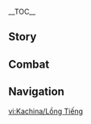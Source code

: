 {{CharacterTabs}}
{{LanguageTabs}}
{{Stub|1={{Meta/VO|rm=1}}}}
__TOC__
==Story==
{{VO/Story
|character           = Kachina
|language            = zh
|language_s          = zh
|language_t          = zh-tw
|name_s              = 卡齐娜
|name_t              = 卡齊娜

<!-- Hello -->
|vo_01_01_title_s    = 初次见面…
|vo_01_01_title_t    = 初次見面…
|vo_01_01_subtitle   = Hello
|vo_01_01_file       = VO_{language}{character} Hello.ogg
|vo_01_01_tx_s       = 你好呀，我是「回声之子」的卡齐娜。喜欢吃颗粒果，想要变强，不擅长打架。啊…不是说这些的时候？那、那…请问你接下来想去哪里走走？我挺熟悉这一带的，就让我来带路吧。
|vo_01_01_tx_t       = {{MC|m=你|f=妳}}好啊，我是「回聲之子」的卡齊娜。喜歡吃顆粒果，想要變強，不擅長打架。啊…不是說這些的時候？那、那…請問{{MC|m=你|f=妳}}接下來想去哪裡走走？我滿熟悉這一帶的，就讓我來帶路吧。
|vo_01_01_rm_s       = Nǐ hǎo ya, wǒ shì "Huíshēngzhīzǐ" de Kǎqínà. Xǐhuan chī Kēlì-guǒ, xiǎngyào biàn qiáng, bù shàncháng dǎjià. Ā... bùshì shuō zhèxiē de shíhou? Nà, nà... qǐngwèn nǐ jiē xiàlái xiǎng qù nǎlǐ zǒuzǒu? Wǒ tǐng shóuxī zhè yīdài de, jiù ràng wǒ lái dàilù ba.
|vo_01_01_rm_t       = Nǐ hǎo a, wǒ shì "Huíshēngzhīzǐ" de Kǎqínà. Xǐhuan chī Kēlì-guǒ, xiǎngyào biàn qiáng, bù shàncháng dǎjià. Ā... bùshì shuō zhèxiē de shíhou? Nà, nà... qǐngwèn nǐ jiē xiàlái xiǎng qù nǎlǐ zǒuzǒu? Wǒ mǎn shóuxī zhè yīdài de, jiù ràng wǒ lái dàilù ba.

<!-- Chats -->
|vo_02_01_title_s    = 闲聊·整理癖
|vo_02_01_title_t    = 閒聊·整理癖
|vo_02_01_subtitle   = Chat: Staying Organized
|vo_02_01_file       = VO_{language}{character} Chat - Staying Organized.ogg
|vo_02_01_tx_s       = 啊…我刚刚发现有块砖没有堆整齐。怎么办？现在感觉心里有只小龙在不停地挠啊挠。
|vo_02_01_tx_t       = 啊…我剛剛發現有塊磚塊沒有堆整齊，怎麼辦？現在感覺心裡有隻小龍在不停地抓啊抓。
|vo_02_01_rm         = 

|vo_02_02_title_s    = 闲聊·行不行
|vo_02_02_title_t    = 閒聊·行不行
|vo_02_02_subtitle   = Chat: Can I Do It
|vo_02_02_file       = VO_{language}{character} Chat - Can I Do It.ogg
|vo_02_02_tx_s       = 我可以、我不行、我可以、我…唔唔，没事的，我可以的，一定没问题的…对吧？
|vo_02_02_tx_t       = 我可以、我不行、我可以、我…唔唔，沒事的，我可以的，一定沒問題的…對吧？
|vo_02_02_rm         = 

|vo_02_03_title_s    = 闲聊·收藏品
|vo_02_03_title_t    = 閒聊·收藏品
|vo_02_03_subtitle   = Chat: Collectibles
|vo_02_03_file       = VO_{language}{character} Chat - Collectibles.ogg
|vo_02_03_tx_s       = 无聊的话，要不要一起来看看我包里的收藏？看上什么拿走也没关系哦。
|vo_02_03_tx_t       = 無聊的話，要不要一起來看看我包包裡的收藏？看上什麼拿走也沒關係哦。
|vo_02_03_rm         = 

<!-- Weather -->
|vo_03_01_title_s    = 下雨的时候…
|vo_03_01_title_t    = 下雨的時候…
|vo_03_01_subtitle   = When It Rains
|vo_03_01_file       = VO_{language}{character} When It Rains.ogg
|vo_03_01_tx_s       = 雨水会让泥土变得松软，所以雨天挖矿一定要比平时更加更加小心哦。
|vo_03_01_tx_t       = 雨水會讓泥土變得鬆軟，所以雨天挖礦一定要比平時更加更加小心哦。
|vo_03_01_rm         = 

|vo_03_02_title_s    = 打雷的时候…
|vo_03_02_title_t    = 打雷的時候…
|vo_03_02_subtitle   = When Thunder Strikes
|vo_03_02_file       = VO_{language}{character} When Thunder Strikes.ogg
|vo_03_02_tx_s       = 呀&mdash;&mdash;啊…我、我不是害怕，只是被吓了一跳而已。
|vo_03_02_tx_t       = 呀&mdash;&mdash;啊…我、我不是害怕，只是被嚇了一跳而已。
|vo_03_02_rm         = 

|vo_03_03_title_s    = 下雪的时候…
|vo_03_03_title_t    = 下雪的時候…
|vo_03_03_subtitle   = When It Snows
|vo_03_03_file       = VO_{language}{character} When It Snows.ogg
|vo_03_03_tx_s       = 我们一起去雪地上打滚吧，嘿嘿。你放心，我不会像阿尤一样，钻到雪里又突然冒出来吓你的。
|vo_03_03_tx_t       = 我們一起去雪地上打滾吧，嘿嘿。{{MC|m=你|f=妳}}放心，我不會像阿尤一樣，鑽到雪裡又突然冒出來嚇{{MC|m=你|f=妳}}的。
|vo_03_03_rm         = 

|vo_03_04_title_s    = 阳光很好…
|vo_03_04_title_t    = 陽光很好…
|vo_03_04_subtitle   = When the Sun Is Out
|vo_03_04_file       = VO_{language}{character} When the Sun Is Out.ogg
|vo_03_04_tx_s       = 快看这块宝石！在太阳的照射下，它里面好像藏着彩虹。
|vo_03_04_tx_t       = 快看這塊寶石！在太陽的照射下，裡面好像藏著彩虹。
|vo_03_04_rm         = 

|vo_03_05_title_s    = 在沙漠的时候…
|vo_03_05_title_t    = 在沙漠的時候…
|vo_03_05_subtitle   = In the Desert
|vo_03_05_file       = VO_{language}{character} In the Desert.ogg
|vo_03_05_tx_s       = 这下面会不会藏着金闪闪的矿石？要不要挖挖看？
|vo_03_05_tx_t       = 這下面會不會藏著金光閃閃的礦石？要不要挖挖看？
|vo_03_05_rm         = 

<!-- Greetings -->
|vo_04_01_title_s    = 早上好…
|vo_04_01_title_t    = 早安…
|vo_04_01_subtitle   = Good Morning
|vo_04_01_file       = VO_{language}{character} Good Morning.ogg
|vo_04_01_tx_s       = 早呀，我已经整理好背包啦，我们随时可以出发。
|vo_04_01_tx_t       = 早啊，我已經整理好背包了，我們隨時可以出發。
|vo_04_01_rm         = 

|vo_04_02_title_s    = 中午好…
|vo_04_02_title_t    = 午安…
|vo_04_02_subtitle   = Good Afternoon
|vo_04_02_file       = VO_{language}{character} Good Afternoon.ogg
|vo_04_02_tx_s       = 我不困，但如果你想午睡一会儿的话，我可以帮你望风。虽然我有许多不擅长的事情，但…我的耳朵还算灵敏。远处的风吹草动，我都能感觉到。
|vo_04_02_tx_t       = 我不睏，但如果{{MC|m=你|f=妳}}想午睡一下的話，我可以幫{{MC|m=你|f=妳}}把風。雖然我有許多不擅長的事情，但…我的耳朵還算靈敏，遠處的風吹草動我都能夠感覺到。
|vo_04_02_rm         = 

|vo_04_03_title_s    = 晚上好…
|vo_04_03_title_t    = 晚上好…
|vo_04_03_subtitle   = Good Evening
|vo_04_03_file       = VO_{language}{character} Good Evening.ogg
|vo_04_03_tx_s       = 玛拉妮邀请我晚上去山洞试胆，我我我，好紧张，怎么办？我不想拒绝朋友，就…就闭上眼睛答应了…不、不管发生什么事情，我都应该和她一起面对。欸？你也一起来吗？太、太好了！呜…
|vo_04_03_tx_t       = 瑪拉妮邀請我晚上去山洞試膽，我我我…好緊張，怎麼辦？我不想拒絕朋友，就…就閉上眼睛答應了…不、不管發生什麼事情，我都應該和她一起面對。欸？{{MC|m=你|f=妳}}也會一起來嗎？太、太好了！嗚…
|vo_04_03_rm         = 

|vo_04_04_title_s    = 晚安…
|vo_04_04_title_t    = 晚安…
|vo_04_04_subtitle   = Good Night
|vo_04_04_file       = VO_{language}{character} Good Night.ogg
|vo_04_04_tx_s       = 今天怎么又把事情给搞砸了，呜呜呜…怎么办，明明不想哭的，但眼泪完全停不下来了，呜呜…噫&mdash;&mdash;，刚、刚刚我们不是互相说了晚安，要去睡觉了吗？但谢谢你安慰我…
|vo_04_04_tx_t       = 今天怎麼又把事情給搞砸了，嗚嗚嗚…怎麼辦，明明不想哭的，但眼淚完全停不下來了，嗚嗚…噫&mdash;&mdash;剛、剛剛我們不是互相說了晚安，要去睡覺了嗎？但謝謝{{MC|m=你|f=妳}}安慰我…
|vo_04_04_rm         = 

<!-- About -->
|vo_05_01_title_s    = 关于卡齐娜自己·冲天转转
|vo_05_01_title_t    = 關於卡齊娜自己·沖天轉轉
|vo_05_01_subtitle   = About {character}: Turbo Twirly
|vo_05_01_file       = VO_{language}{character} About {character} - Turbo Twirly.ogg
|vo_05_01_tx_s       = 这个名字是我和阿尤一起取的。我先想好了前半部分，又根据阿尤的动作定下了后半。我常常会乘着它和阿尤比赛跑步，我们各有输赢呢。
|vo_05_01_tx_t       = 這個名字是我和阿尤一起取的。我先想好了前半部分，又根據阿尤的動作定下了後半。我常常會乘著它和阿尤比賽跑步，我們各有輸贏哦。
|vo_05_01_rm         = 

|vo_05_02_title_s    = 关于卡齐娜自己·死亡
|vo_05_02_title_t    = 關於卡齊娜自己·死亡
|vo_05_02_subtitle   = About {character}: Dying
|vo_05_02_quest      = Black Stone Under a White Stone
|vo_05_02_friendship = 4
|vo_05_02_file       = VO_{language}{character} About {character} - Dying.ogg
|vo_05_02_tx_s       = 能在「巡夜者战争」中死去，对纳塔战士们来说是一种荣光，身为其中一员的我也不该例外…但当时我一边这样告诉自己，一边在心里害怕得要命…你们冒着巨大的危险从夜神之国把我带回来，我真的非常感激！呜呜，谢谢你们每个人…
|vo_05_02_tx_t       = 能在「巡夜者戰爭」中死去，對納塔戰士們來說是一種榮光，身為其中一員的我也不該例外…但當時我一邊這樣告訴自己，一邊在心裡害怕得要命…{{MC|m=你|f=妳}}們冒著巨大的危險從夜神之國把我帶回來，我真的非常感激！嗚嗚，謝謝{{MC|m=你|f=妳}}們每個人…
|vo_05_02_rm         = 

<!-- About Us -->
|vo_06_01_title_s    = 关于我们·传说
|vo_06_01_title_t    = 關於我們·傳說
|vo_06_01_subtitle   = About Us: Legends
|vo_06_01_file       = VO_{language}{character} About Us - Legends.ogg
|vo_06_01_tx_s       = 纳塔流传着很多英雄传说，其中我最喜欢的就是陶奥鲁大人的事迹，居然能以血肉之躯把深渊给封入地下，实在太厉害了！对了对了，你走过了那么多国家，一定也知道很多传说故事吧？我真的很好奇…有空的时候可以和我讲讲吗？
|vo_06_01_tx_t       = 納塔流傳著很多英雄傳說，其中我最喜歡的就是陶奧魯大人的事蹟，居然能以血肉之軀把深淵給封入地下，實在太厲害了！對了對了，{{MC|m=你|f=妳}}走過了那麼多國家，一定也知道很多傳說故事吧？我真的很好奇…有空的時候可以和我講講嗎？
|vo_06_01_rm         = 

|vo_06_02_title_s    = 关于我们·小礼物
|vo_06_02_title_t    = 關於我們·小禮物
|vo_06_02_subtitle   = About Us: Small Gift
|vo_06_02_friendship = 6
|vo_06_02_file       = VO_{language}{character} About Us - Small Gift.ogg
|vo_06_02_tx_s       = 来挑一个你喜欢的吧！作为我们是好朋友的证明。我能收集到的最好看、最闪亮的矿石全都在这里啦。如果你愿意选一颗收下的话，我会很开心的！
|vo_06_02_tx_t       = 來挑一個{{MC|m=你|f=妳}}喜歡的吧！作為我們是好朋友的證明。我能收集到的最好看、最閃亮的礦石全都在這裡了，如果{{MC|m=你|f=妳}}願意選一顆收下的話，我會很開心的！
|vo_06_02_rm         = 

<!-- Miscellany I -->
|vo_07_01_title_s    = 关于「神之眼」…
|vo_07_01_title_t    = 關於「神之眼」…
|vo_07_01_subtitle   = About the [[Vision]]
|vo_07_01_friendship = 4
|vo_07_01_file       = VO_{language}{character} About the Vision.ogg
|vo_07_01_tx_s       = 在我第一次看到这枚亮晶晶神之眼的时候，我还以为自己眼花了呢，它比我见过的任何一块石头都要闪亮。虽然我现在与那些传说中的英雄相比，还差得很远，但如果有一天，我的故事也能激励别人，哪怕只有一个人也好，那也会成为我最大的幸福…
|vo_07_01_tx_t       = 在我第一次看到這枚亮晶晶神之眼的時候，我還以為自己眼花了，這比我看過的任何一塊石頭都還要閃亮。雖然我現在與那些傳說中的英雄相比還差得很遠，但如果有一天我的故事也能激勵別人&mdash;&mdash;哪怕只有一個人也好&mdash;&mdash;那也會成為我最大的幸福…
|vo_07_01_rm         = 

|vo_07_02_title_s    = 有什么想要分享…
|vo_07_02_title_t    = 有什麼想要分享…
|vo_07_02_subtitle   = Something to Share
|vo_07_02_file       = VO_{language}{character} Something to Share.ogg
|vo_07_02_tx_s       = 阿尤是我很重要的伙伴，别看它现在模样乖巧，它再小些的时候，表达喜欢的方式是冲过来用头撞人。它力气可大了，有时候我都会被它撞得摔倒。不过这也没办法嘛，毕竟嵴锋龙是一种很亲人的龙。哎呀，别撞我呀，阿尤，好好好，我不揭你短啦。
|vo_07_02_tx_t       = 阿尤是我很重要的夥伴，別看牠現在模樣乖巧，牠再小一點的時候，表達喜歡的方式是衝過來用頭撞人。牠力氣很大，有時候我都會被牠撞到摔倒，不過這也沒辦法嘛&mdash;&mdash;畢竟嵴鋒龍是一種很親人的龍。欸，不要撞我啦，阿尤，好好好，我不講了啦。
|vo_07_02_rm         = 

|vo_07_03_title_s    = 感兴趣的见闻…
|vo_07_03_title_t    = 感興趣的見聞…
|vo_07_03_subtitle   = Interesting Things
|vo_07_03_file       = VO_{language}{character} Interesting Things.ogg
|vo_07_03_tx_s       = 澄晶实的果实形状就像宝石一样，如果它也能像宝石一样长时间存放就好了…
|vo_07_03_tx_t       = 澄晶實的果實形狀就像寶石一樣，如果它也能像寶石一樣長時間存放就好了…
|vo_07_03_rm         = 

<!-- About Others -->
|vo_08_01_title_s    = 关于玛拉妮…
|vo_08_01_title_t    = 關於瑪拉妮…
|vo_08_01_subtitle   = About [[Mualani]]
|vo_08_01_friendship = 4
|vo_08_01_file       = VO_{language}{character} About Mualani.ogg
|vo_08_01_tx_s       = 玛拉妮是我的第一个好朋友。遇到她之前，我都不知道这个世界上有这么好的人，还有这么多好玩的事情。看，这是我们合影的画片。她说是要在合影时一起往上跳…你说我动作看着有点僵硬？嘿嘿…被你发现了…当时镜头外有很多人在看着我们，让我有点紧张…
|vo_08_01_tx_t       = 瑪拉妮是我的第一個好朋友。遇到她之前，我都不知道這個世界上有這麼好的人，還有這麼多好玩的事情。看，這是我們合影的畫片。她說是要在合影時一起往上跳…{{MC|m=你|f=妳}}說我動作看起來有點僵硬？嘿嘿…被{{MC|m=你|f=妳}}發現了…當時鏡頭外有很多人在看著我們，讓我有點緊張…
|vo_08_01_rm         = 

|vo_08_02_title_s    = 关于基尼奇…
|vo_08_02_title_t    = 關於基尼奇…
|vo_08_02_subtitle   = About [[Kinich]]
|vo_08_02_friendship = 4
|vo_08_02_file       = VO_{language}{character} About Kinich.ogg
|vo_08_02_tx_s       = 基尼奇哥哥还是玛拉妮介绍给我认识的呢。不瞒你说，一开始我有点害怕他，因为他的眼神看起来…稍微有一点凶。我后来才知道，他私底下教训过欺负我的坏蛋。但在我送他回礼的时候，他又不肯收下，说是已经得到了足额的报酬…
|vo_08_02_tx_t       = 基尼奇哥哥還是瑪拉妮介紹給我認識的呦。不瞞{{MC|m=你|f=妳}}說，一開始我有點害怕他，因為他的眼神看起來…稍微有一點凶。我後來才知道他私底下教訓過欺負我的壞蛋，但在我送他回禮的時候，他又不肯收下，說是已經得到足額的報酬了…
|vo_08_02_rm         = 

|vo_08_03_title_s    = 关于恰斯卡…
|vo_08_03_title_t    = 關於恰斯卡…
|vo_08_03_subtitle   = About [[Chasca]]
|vo_08_03_friendship = 4
|vo_08_03_file       = VO_{language}{character} About Chasca.ogg
|vo_08_03_tx_s       = 她是纳塔有名的「调停人」，据说任何争斗都能被她轻松摆平。她会这么做，恐怕是像我一样，很讨厌人与人之间起什么冲突吧…
|vo_08_03_tx_t       = 她是納塔有名的「調停人」，據說任何爭鬥都能被她輕鬆擺平。她會這麼做，恐怕是像我一樣很討厭人與人之間起什麼衝突吧…
|vo_08_03_rm         = 

|vo_08_04_title_s    = 关于伊安珊…
|vo_08_04_title_t    = 關於伊安珊…
|vo_08_04_subtitle   = About [[Iansan]]
|vo_08_04_friendship = 4
|vo_08_04_file       = VO_{language}{character} About Iansan.ogg
|vo_08_04_tx_s       = 之前为了变强，我拜托伊安珊带我训练。她安排了各种各样高强度的锻炼方式，我常常需要咬紧牙关才能坚持下去。好在她给我安排的训练量非常精准，每次结束后都留出了供我走回家的体力…我还是很感谢她的。
|vo_08_04_tx_t       = 之前為了變強，我拜託伊安珊帶我訓練。她安排了各式各樣高強度的鍛煉方式，我常常需要咬緊牙關才能堅持下去。好在她幫我安排的訓練量非常精準，每次結束後都有留下讓我走回家的體力…我還是很感謝她的。
|vo_08_04_rm         = 

|vo_08_05_title_s    = 关于茜特菈莉…
|vo_08_05_title_t    = 關於茜特菈莉…
|vo_08_05_subtitle   = About [[Citlali]]
|vo_08_05_quest      = The Rainbow Destined to Burn
|vo_08_05_friendship = 4
|vo_08_05_file       = VO_{language}{character} About Citlali.ogg
|vo_08_05_tx_s       = 玛拉妮和我说了，你们能救出我，还多亏了她的发明。「灵觉髓石」坏掉了，我也有不可推脱的责任…后来我鼓起勇气去找她道歉了，并且让她在我收藏的石头里挑几块，她挠着头说：「这，我不挑一个是不是很麻烦啊。拿个差不多的我们就两清，是吧？」最后只拿走了最不起眼的一块黑曜石，就摆了摆手让我走了。你说，我要不要再帮她找点什么？她喜欢什么，你知道吗？
|vo_08_05_tx_t       = 瑪拉妮和我說了，{{MC|m=你|f=妳}}們能救出我還要多虧了她的發明。「靈覺髓石」會壞掉，我也有不可推託的責任…後來我鼓起勇氣去找她道歉了，並且讓她在我收藏的石頭裡挑幾塊，她撓著頭說：「這…我不挑一個是不是很麻煩啊？拿個差不多的我們就不相欠了是吧？」最後只拿走了最不起眼的一塊黑曜石，就揮了揮手叫我走了。{{MC|m=你|f=妳}}覺得我要不要再幫她找點什麼？她喜歡什麼{{MC|m=你|f=妳}}知道嗎？
|vo_08_05_rm         = 

|vo_08_06_title_s    = 关于希诺宁…
|vo_08_06_title_t    = 關於希諾寧…
|vo_08_06_subtitle   = About [[Xilonen]]
|vo_08_06_friendship = 4
|vo_08_06_file       = VO_{language}{character} About Xilonen.ogg
|vo_08_06_tx_s       = 在我获得古名后，帕加尔叔叔带我去找了希诺宁姐姐，请她帮我打造了冲天转转，她的手艺简直出神入化。<br>后来，我们交流过宝石收藏与存储的经验，还欣赏了彼此的珍品。她的收藏品状态非常好，肯定照顾得十分细致。但她自己的生活…似乎要更加随性？有一次我找了她很久都没找到，最后发现她在一棵大树上晒着太阳睡着了…
|vo_08_06_tx_t       = 在我獲得古名後，帕加爾叔叔帶我去找希諾寧姐姐，請她幫我打造沖天轉轉，她的手藝簡直出神入化。<br>後來我們不僅交流了寶石收藏與保存的經驗，還欣賞了彼此的珍品。她的收藏品狀態非常好，一定照顧得十分細膩，但她自己的生活…似乎要更加隨性？有一次我找她找很久都沒有找到，最後發現她在一棵大樹上曬著太陽睡著了…
|vo_08_06_rm_s       = Zài wǒ huòdé Gǔmíng hòu, Pàjiā'ěr shūshu dài wǒ qù zhǎole Xīnuòníng jiějie, qǐng tā bāng wǒ dǎzàole Chōngtiān-Zhuànzhuan, tā de shǒuyì jiǎnzhí chūshénrùhuà.<br>Hòulái, wǒmen jiāoliúguò bǎoshí shōucáng yǔ cúnchǔ de jīngyàn, hái xīnshǎngle bǐcǐ de zhēnpǐn. Tā de shōucángpǐn zhuàngtài fēicháng hǎo, kěndìng zhàogù de shífēn xìzhì. Dàn tā zìjǐ de shēnghuó... sìhū yào gèngjiā suíxìng? Yǒu yīcì wǒ zhǎole tā hěnjiǔ dōu méi zhǎodào, zuìhòu fāxiàn tā zài yīkē dàshù shàng shàizhe tàiyáng shuìzháole...
|vo_08_06_rm_t       = Zài wǒ huòdé Gǔmíng hòu, Pàjiā'ěr shūshu dài wǒ qù zhǎo Xīnuòníng jiějie, qǐng tā bāng wǒ dǎzào Chōngtiān-Zhuànzhuan, tā de shǒuyì jiǎnzhí chūshénrùhuà.<br>Hòulái wǒmen bùjǐn jiāoliúle bǎoshí shōucáng yǔ bǎocún de jīngyàn, hái xīnshǎngle bǐcǐ de zhēnpǐn. Tā de shōucángpǐn zhuàngtài fēicháng hǎo, yīdìng zhàogù de shífēn xìnì, dàn tā zìjǐ de shēnghuó... sìhū yào gèngjiā suíxìng? Yǒu yīcì wǒ zhǎo tā zhǎo hěnjiǔ dōu méiyǒu zhǎodào, zuìhòu fāxiàn tā zài yīkē dàshù shàng shàizhe tàiyáng shuìzháole...

|vo_08_07_title_s    = 关于火神大人…
|vo_08_07_title_t    = 關於火神大人…
|vo_08_07_subtitle   = About the [[Pyro Archon]]
|vo_08_07_quest      = Black Stone Under a White Stone
|vo_08_07_friendship = 4
|vo_08_07_file       = VO_{language}{character} About the Pyro Archon.ogg
|vo_08_07_tx_s       = 我做梦都想不到，居然有一天能被火神大人亲口认可为「纳塔的英雄」，火神大人是每一位纳塔战士的偶像，我…我得到了偶像的…呜…我一想起来就太感动了，呜呜呜…对不起，对不起对不起。不该在这时候哭的…
|vo_08_07_tx_t       = 我做夢都想不到，居然有一天能被火神大人親口認可為「納塔的英雄」。火神大人是每一位納塔戰士的偶像，我…我得到了偶像的…嗚…我一想起來就太感動了，嗚嗚嗚…對不起，對不起對不起，不該在這時候哭的…
|vo_08_07_rm         = 

|vo_08_08_title_s    = 关于伊法…
|vo_08_08_title_t    = 關於伊法…
|vo_08_08_subtitle   = About [[Ifa]]
|vo_08_08_friendship = 4
|vo_08_08_file       = VO_{language}{character} About Ifa.ogg
|vo_08_08_tx_s       = 伊法哥哥是个很厉害的龙医生！凡是给他看过病的小龙，回来后都作息规律、不乱吃乱跑，几乎再没生过病啦。所以每当大家发现有龙身体不舒服，第一反应都是请他飞过来看一看。
|vo_08_08_tx_t       = 伊法哥哥是個很厲害的龍醫生！凡是給他看過病的小龍，回來後都作息規律、不亂吃亂跑，幾乎沒再生過病了。所以每當大家發現有龍身體不舒服，第一反應都是請他飛過來看一看。
|vo_08_08_rm         = 

<!-- More About -->
|vo_09_01_title_s    = 想要了解卡齐娜·其一
|vo_09_01_title_t    = 想要瞭解卡齊娜·其一
|vo_09_01_subtitle   = More About {character}: I
|vo_09_01_file       = VO_{language}{character} More About {character} - 01.ogg
|vo_09_01_tx_s       = 「乌沙博蒂」是我的古名，它的意思是坚强，唉，可很多时候我都想不明白为什么这个古名会给我。我那么弱小，不管是在家里，还是在部族里，存在感都不算高…有那么多优秀的人在身边，我真的有拥有它的资格吗？
|vo_09_01_tx_t       = 「烏沙博蒂」是我的古名，它的意思是堅強。唉…可是很多時候我都想不通為什麼這個古名會給我&mdash;&mdash;我那麼弱小，不管是在家裡還是在部族裡存在感都不算高…有那麼多優秀的人在身邊，我真的有擁有它的資格嗎？
|vo_09_01_rm         = 

|vo_09_02_title_s    = 想要了解卡齐娜·其二
|vo_09_02_title_t    = 想要瞭解卡齊娜·其二
|vo_09_02_subtitle   = More About {character}: II
|vo_09_02_friendship = 3
|vo_09_02_file       = VO_{language}{character} More About {character} - 02.ogg
|vo_09_02_tx_s       = 要说我家人的话…我在家中排行第二。我知道爸爸把期许主要寄托在了姐姐身上，而妈妈现在又要照顾年幼的妹妹。我们的生活有些辛苦，所以我需要管好自己，早点长大…至少让爸爸妈妈少操点心。
|vo_09_02_tx_t       = 要說我家人的話…我在家中排行第二。我知道爸爸把期許主要寄託在姐姐身上，而媽媽現在又要照顧年幼的妹妹。我們的生活有些辛苦，所以我需要管好自己，早點長大…至少讓爸爸媽媽少操點心。
|vo_09_02_rm         = 

|vo_09_03_title_s    = 想要了解卡齐娜·其三
|vo_09_03_title_t    = 想要瞭解卡齊娜·其三
|vo_09_03_subtitle   = More About {character}: III
|vo_09_03_friendship = 4
|vo_09_03_file       = VO_{language}{character} More About {character} - 03.ogg
|vo_09_03_tx_s       = 帕加尔叔叔待我很好。部族里其他人议论我的时候，他总会帮我说话。其实…他那样做，我心里反而过意不去。我只有靠自己的实力赢得大家认可才行啊…
|vo_09_03_tx_t       = 帕加爾叔叔待我很好，部族裡其他人議論我的時候，他總會幫我說話。其實…他那樣做，我心裡反而過意不去，我只有靠自己的實力贏得大家認可才可以啊…
|vo_09_03_rm         = 

|vo_09_04_title_s    = 想要了解卡齐娜·其四
|vo_09_04_title_t    = 想要瞭解卡齊娜·其四
|vo_09_04_subtitle   = More About {character}: IV
|vo_09_04_friendship = 5
|vo_09_04_file       = VO_{language}{character} More About {character} - 04.ogg
|vo_09_04_tx_s       = 我一直知道，流泪并不能解决任何问题。传说故事里，我从来没听过有英雄会在大家面前哭啊。我很想忍住眼泪，但我总是失败…欸？你说没关系？流泪是一种很重要的发泄方式？你…你真的这么想吗？呜呜呜，谢谢你，呜…我怎么又哭了。
|vo_09_04_tx_t       = 我一直知道，流淚並不能解決任何問題。傳說故事裡，我從來沒聽過有英雄會在大家面前哭。我很想忍住眼淚，但我總是失敗…欸？{{MC|m=你|f=妳}}說沒關係？流淚是一種很重要的發洩方式？{{MC|m=你|f=妳}}…{{MC|m=你|f=妳}}真的這樣想嗎？嗚嗚嗚…謝謝{{MC|m=你|f=妳}}，嗚…我怎麼又哭了。
|vo_09_04_rm         = 

|vo_09_05_title_s    = 想要了解卡齐娜·其五
|vo_09_05_title_t    = 想要瞭解卡齊娜·其五
|vo_09_05_subtitle   = More About {character}: V
|vo_09_05_quest      = Black Stone Under a White Stone
|vo_09_05_friendship = 6
|vo_09_05_file       = VO_{language}{character} More About {character} - 05.ogg
|vo_09_05_tx_s       = 我之前一直觉得自己很弱小，被人忽视也是理所当然…但，听到大灵女士那番话之后，我不再那么想了。「乌沙博蒂」是我的古名，我…已经决定要变成更好的「自己」。这个世界上一定有我才能做到的事。我会…继续努力。希望这块黑曜石有朝一日也能容纳我的事迹，成为一颗…更加璀璨的宝石。
|vo_09_05_tx_t       = 我之前一直覺得自己很弱小，被人忽視也是理所當然…但聽到大靈女士那番話之後，我不再那樣想了。「烏沙博蒂」是我的古名，我…已經決定要變成更好的「自己」。這個世界上一定有我才能做到的事，我會…繼續努力。希望這塊黑曜石有朝一日也能容納我的事蹟，成為一顆…更加璀璨的寶石。
|vo_09_05_rm         = 

<!-- Miscellany II -->
|vo_10_01_title_s    = 卡齐娜的爱好…
|vo_10_01_title_t    = 卡齊娜的愛好…
|vo_10_01_subtitle   = {character}'s Hobbies
|vo_10_01_file       = VO_{language}{character} Hobbies.ogg
|vo_10_01_tx_s       = 这块是我第一次挖出来的宝石，翠绿翠绿的，很好看吧？最初它们是一对，另外一块我送给了玛拉妮，你看，它的花纹像流水一样。对了，还有这块，别看它是黑色的，但放在太阳下面就会有五彩斑斓的感觉…嘿嘿，这些全都是我一块一块收集起来的。
|vo_10_01_tx_t       = 這塊是我第一次挖出來的寶石，翠綠翠綠的，很好看吧？最初它們是一對，另外一塊我送給瑪拉妮了。{{MC|m=你|f=妳}}看，這個花紋像流水一樣。對了，還有這塊，別看現在是黑色的，放在太陽下面就會有五彩斑斕的感覺…嘿嘿，這些全都是我一塊一塊收集起來的。
|vo_10_01_rm         = 

|vo_10_02_title_s    = 卡齐娜的烦恼…
|vo_10_02_title_t    = 卡齊娜的煩惱…
|vo_10_02_subtitle   = {character}'s Troubles
|vo_10_02_file       = VO_{language}{character} Troubles.ogg
|vo_10_02_tx_s       = 之前玛拉妮送了我一顶很大的帽子，太酷了，还能完美地遮住太阳，我真的好喜欢，但戴着戴着，它就成了一顶毡帽…后来我只能换成现在这顶不会粘毛的帽子了。
|vo_10_02_tx_t       = 之前瑪拉妮送了我一頂很大的帽子，太酷了，還能完美地遮住太陽，我真的好喜歡。但戴著戴著，就變成一頂氈帽了…後來我只能換成現在這頂不會黏毛的帽子。
|vo_10_02_rm         = 

|vo_10_03_title_s    = 喜欢的食物…
|vo_10_03_title_t    = 喜歡的食物…
|vo_10_03_subtitle   = Favorite Food
|vo_10_03_file       = VO_{language}{character} Favorite Food.ogg
|vo_10_03_tx_s       = 粒果片片是我的最爱，要是能堆得整齐一点，那就更加完美了。
|vo_10_03_tx_t       = 粒果片片是我的最愛，要是能堆得整齊一點，那就更加完美了。
|vo_10_03_rm         = 

|vo_10_04_title_s    = 讨厌的食物…
|vo_10_04_title_t    = 討厭的食物…
|vo_10_04_subtitle   = Least Favorite Food
|vo_10_04_file       = VO_{language}{character} Least Favorite Food.ogg
|vo_10_04_tx_s       = 欸？分量这么大吗？但、但我吃不完的话，不就浪费了厨师的劳动成果吗？唔唔，没关系…我一定可以吃完的！小口小口慢慢吃…
|vo_10_04_tx_t       = 欸？分量這麼大嗎？但、但我吃不完的話，不就浪費了廚師的勞動成果嗎？唔唔…沒關係…我一定可以吃完的！小口小口慢慢吃…
|vo_10_04_rm         = 

<!-- Receiving a Gift -->
|vo_11_01_title_s    = 收到赠礼·其一
|vo_11_01_title_t    = 收到贈禮·其一
|vo_11_01_subtitle   = Receiving a Gift: I
|vo_11_01_file       = VO_{language}{character} Receiving a Gift - 01.ogg
|vo_11_01_tx_s       = 哇&mdash;&mdash;真的是送给我的吗？太好吃了！我要慢慢吃，让美味停留得更久一点。
|vo_11_01_tx_t       = 哇&mdash;&mdash;真的是送給我的嗎？太好吃了！我要慢慢吃，讓美味停留得更久一點。
|vo_11_01_rm         = 

|vo_11_02_title_s    = 收到赠礼·其二
|vo_11_02_title_t    = 收到贈禮·其二
|vo_11_02_subtitle   = Receiving a Gift: II
|vo_11_02_file       = VO_{language}{character} Receiving a Gift - 02.ogg
|vo_11_02_tx_s       = 又香又好吃，摆盘也很精致。如果有「厨艺战争」的话，你一定会赢吧！
|vo_11_02_tx_t       = 又香又好吃，擺盤也很精緻。如果有「廚藝戰爭」的話，{{MC|m=你|f=妳}}一定會贏吧！
|vo_11_02_rm         = 

|vo_11_03_title_s    = 收到赠礼·其三
|vo_11_03_title_t    = 收到贈禮·其三
|vo_11_03_subtitle   = Receiving a Gift: III
|vo_11_03_file       = VO_{language}{character} Receiving a Gift - 03.ogg
|vo_11_03_tx_s       = 谢谢你愿意为我花时间！我、我一定会吃完的，请再多给我一点时间。
|vo_11_03_tx_t       = 謝謝{{MC|m=你|f=妳}}願意為我花時間！我、我一定會吃完的，請再多給我一點時間。
|vo_11_03_rm         = 

<!-- Birthday -->
|vo_12_01_title_s    = 生日…
|vo_12_01_title_t    = 生日…
|vo_12_01_subtitle   = Birthday
|vo_12_01_file       = VO_{language}{character} Birthday.ogg
|vo_12_01_tx_s       = 生日快乐！这个送给你，是虹闪石雕成的鼠兔。虹闪石的触感温润，但在地下很不起眼，一不留神就会错过…不过带在身边久了，它的光泽就会越来越漂亮的。这是我最喜欢的宝石之一，希望你也喜欢。
|vo_12_01_tx_t       = 生日快樂！這個送給{{MC|m=你|f=妳}}，是虹閃石雕成的鼠兔。虹閃石的觸感溫潤，但在地下很不起眼，一不留神就會錯過…不過帶在身邊越久，它的光澤就會越來越漂亮的。這是我最喜歡的寶石之一，希望{{MC|m=你|f=妳}}也喜歡。
|vo_12_01_rm         = 

<!-- Feelings About Ascension -->
|vo_13_01_title_s    = 突破的感受·起
|vo_13_01_title_t    = 突破的感受·起
|vo_13_01_subtitle   = Feelings About Ascension: Intro
|vo_13_01_ascension  = 1
|vo_13_01_file       = VO_{language}{character} Feelings About Ascension - 01.ogg
|vo_13_01_tx_s       = 我的耳朵在抖吗？不是紧张…而是开心。对不起，它们现在激动得不得了，我控制不住。我…我捂住它们吧。
|vo_13_01_tx_t       = 我的耳朵在抖嗎？不是緊張…而是開心。對不起，它們現在激動得不得了，我控制不住。我…我捂住它們吧…
|vo_13_01_rm         = 

|vo_13_02_title_s    = 突破的感受·承
|vo_13_02_title_t    = 突破的感受·承
|vo_13_02_subtitle   = Feelings About Ascension: Building Up
|vo_13_02_ascension  = 2
|vo_13_02_file       = VO_{language}{character} Feelings About Ascension - 02.ogg
|vo_13_02_tx_s       = 你真的非常重视我…呜…呃、我没有想哭的，就是太感动了…
|vo_13_02_tx_t       = {{MC|m=你|f=妳}}真的非常重視我…嗚…呃、我沒有想哭的，就是太感動了…
|vo_13_02_rm         = 

|vo_13_03_title_s    = 突破的感受·转
|vo_13_03_title_t    = 突破的感受·轉
|vo_13_03_subtitle   = Feelings About Ascension: Climax
|vo_13_03_ascension  = 4
|vo_13_03_file       = VO_{language}{character} Feelings About Ascension - 03.ogg
|vo_13_03_tx_s       = 「王庭焚弃，火却未曾殄熄。明晨它要再度燃起，比昨日更为辉熠。」这是陶奥鲁大人说过的话中，我最喜欢的一句。我，我必须要努力才行…
|vo_13_03_tx_t       = 「王庭焚棄，火卻未曾殄熄。明晨將要再度燃起，比昨日更為輝熠。」&mdash;&mdash;這是陶奧魯大人說過的話中，我最喜歡的一句。我、我必須要努力才行…
|vo_13_03_rm         = 

|vo_13_04_title_s    = 突破的感受·合
|vo_13_04_title_t    = 突破的感受·合
|vo_13_04_subtitle   = Feelings About Ascension: Conclusion
|vo_13_04_ascension  = 6
|vo_13_04_file       = VO_{language}{character} Feelings About Ascension - 04.ogg
|vo_13_04_tx_s       = 你带我一起见识了种种新奇的事物，让我成长了很多，我不知道该怎么回报你才好…但这次我想自己找到答案。接下来就让我来当英雄吧，保护你的英雄！
|vo_13_04_tx_t       = {{MC|m=你|f=妳}}帶我一起見識了種種新奇的事物，讓我成長了很多，我不知道該怎麼回報{{MC|m=你|f=妳}}才好…但這次我想自己找到答案，接下來就讓我來當英雄吧，保護{{MC|m=你|f=妳}}的英雄！
|vo_13_04_rm         = 
}}

==Combat==
{{Combat VO
|character           = Kachina
|language            = zh

<!-- Elemental Skill -->
|skill_1_tx_s        = 旋转！
|skill_1_tx_t        = 旋轉！
|skill_1_rm_s        = 
|skill_1_rm_t        = 
|skill_2_tx_s        = 嘿&mdash;&mdash;哟！
|skill_2_tx_t        = 嘿&mdash;&mdash;喲！
|skill_2_rm_s        = 
|skill_2_rm_t        = 
|skill_3_tx_s        = 来咯！
|skill_3_tx_t        = 來了！
|skill_3_rm_s        = 
|skill_3_rm_t        = 
|skill_4_tx_s        = 开转咯！
|skill_4_tx_t        = 開轉囉！
|skill_4_rm_s        = 
|skill_4_rm_t        = 
|skill_5_tx_s        = 冲地波！
|skill_5_tx_t        = 衝地波！
|skill_5_rm_s        = 
|skill_5_rm_t        = 
|skill_6_tx_s        = 冲天转转，出发！
|skill_6_tx_t        = 沖天轉轉，出發！
|skill_6_rm_s        = 
|skill_6_rm_t        = 

<!-- Elemental Burst -->
|burst_1_tx_s        = 清退！
|burst_1_tx_t        = 清退！
|burst_1_rm          = 
|burst_2_tx_s        = 矿石采集。
|burst_2_tx_t        = 礦石採集。
|burst_2_rm_s        = 
|burst_2_rm_t        = 
|burst_3_tx_s        = 切勿靠近。
|burst_3_tx_t        = 切勿靠近。
|burst_3_rm          = 

<!-- Sprint Start -->
|sprint-s_1_file     = Sprint Start 01,Sprint Start 02,Sprint Start 03

<!-- Deploying Wind Glider -->
|glider_1_file       = Deploying Wind Glider 01,Deploying Wind Glider 02,Deploying Wind Glider 03

<!-- Opening Treasure Chest -->
|chest_1_tx_s        = 哇哇，有亮晶晶的石头！
|chest_1_tx_t        = 哇哇，有亮晶晶的石頭！
|chest_1_rm_s        = 
|chest_1_rm_t        = 
|chest_2_tx_s        = 你也喜欢收集石头吗？我懂我懂，这些石头太好看了。
|chest_2_tx_t        = {{MC|m=你|f=妳}}也喜歡收集石頭嗎？我懂我懂，這些石頭太好看了。
|chest_2_rm_s        = 
|chest_2_rm_t        = 
|chest_3_tx_s        = 需要帮忙整理吗？我很拿手！
|chest_3_tx_t        = 需要幫忙整理嗎？我很拿手！
|chest_3_rm_s        = 
|chest_3_rm_t        = 

<!-- Low HP -->
|low-hp_1_tx_s       = 没事，小伤罢了。
|low-hp_1_tx_t       = 沒事，小傷罷了。
|low-hp_1_rm_s       = 
|low-hp_1_rm_t       = 
|low-hp_2_tx_s       = 我要…振作起来。
|low-hp_2_tx_t       = 我要…振作起來。
|low-hp_2_rm_s       = 
|low-hp_2_rm_t       = 
|low-hp_3_tx_s       = 我、我一定可以的！
|low-hp_3_tx_t       = 我、我一定可以的！
|low-hp_3_rm         = 

<!-- Ally Low HP -->
|ally-low-hp_1_tx_s  = 不要忘了还有我呀！
|ally-low-hp_1_tx_t  = 不要忘了還有我啊！
|ally-low-hp_1_rm_s  = 
|ally-low-hp_1_rm_t  = 
|ally-low-hp_2_tx_s  = 我在！交给我吧！
|ally-low-hp_2_tx_t  = 我在！交給我吧！
|ally-low-hp_2_rm_s  = 
|ally-low-hp_2_rm_t  = 

<!-- Fallen -->
|fallen_1_tx_s       = 对不起，是我逞强了。
|fallen_1_tx_t       = 對不起，是我逞強了。
|fallen_1_rm_s       = 
|fallen_1_rm_t       = 
|fallen_2_tx_s       = 不能愧对…「乌沙博蒂」…
|fallen_2_tx_t       = 不能愧對…「烏沙博蒂」…
|fallen_2_rm_s       = 
|fallen_2_rm_t       = 
|fallen_3_tx_s       = 呜…又搞砸了吗…
|fallen_3_tx_t       = 嗚…又搞砸了嗎…
|fallen_3_rm_s       = 
|fallen_3_rm_t       = 

<!-- Light Hit Taken -->
|hit-l_1_tx_s        = 擦伤而已。
|hit-l_1_tx_t        = 擦傷而已。
|hit-l_1_file        = Light Hit Taken 02
|hit-l_1_rm_s        = 
|hit-l_1_rm_t        = 
|hit-l_2_file        = Light Hit Taken 01,Light Hit Taken 03,Light Hit Taken 04,Light Hit Taken 05,Light Hit Taken 06

<!-- Heavy Hit Taken -->
|hit-h_1_tx_s        = 唔，不要紧。
|hit-h_1_tx_t        = 唔…不要緊。
|hit-h_1_file        = Heavy Hit Taken 02
|hit-h_1_rm_s        = 
|hit-h_1_rm_t        = 
|hit-h_2_file        = Heavy Hit Taken 01,Heavy Hit Taken 03,Heavy Hit Taken 04,Heavy Hit Taken 05,Heavy Hit Taken 06

<!-- Joining Party -->
|join_1_tx_s         = 呜哇？我可以参加吗？
|join_1_tx_t         = 嗚哇？我可以參加嗎？
|join_1_rm_s         = 
|join_1_rm_t         = 
|join_2_tx_s         = 太好了！一起动身吧。
|join_2_tx_t         = 太好了！一起動身吧。
|join_2_rm_s         = 
|join_2_rm_t         = 
|join_3_tx_s         = 又能向你学习战斗技巧了。
|join_3_tx_t         = 又能向{{MC|m=你|f=妳}}學習戰鬥技巧了。
|join_3_rm_s         = 
|join_3_rm_t         = 

<!-- Character Idles -->
|idle_1_file         = Standby 02

<!-- Light Attack -->
|atk-l_1_file        = Light Attack 01,Light Attack 02,Light Attack 03,Light Attack 04,Light Attack 05,Light Attack 06,Light Attack 07

<!-- Mid Attack -->
|atk-m_1_file        = Mid Attack 01,Mid Attack 02,Mid Attack 03

<!-- Heavy Attack -->
|atk-h_1_file        = Heavy Attack 01,Heavy Attack 02,Heavy Attack 03

<!-- Climbing (Elemental Skill) -->
|climb_1_tx_s        = {{tx}}
|climb_1_tx_t        = {{tx}}
|climb_2_tx_s        = {{tx}}
|climb_2_tx_t        = {{tx}}

<!-- Climbing -->
|climb_3_file        = Climbing 03

<!-- Climbing Breath -->
|climb-b_1_file      = Climbing Breath 01,Climbing Breath 02,Climbing Breath 03

<!-- Jumping -->
|jump_1_file         = Jumping 01,Jumping 02,Jumping 03,Jumping 04,Jumping 05,Jumping 02,Jumping 03

<!-- Nightsoul Transmission -->
|nightsoul_1_actual_tx_s = …来咯！
|nightsoul_1_actual_tx_t = …來了！
|nightsoul_1_actual_rm_s = 
|nightsoul_1_actual_rm_t = 
}}

==Navigation==
{{Character Navbox|vo-zh}}

[[vi:Kachina/Lồng Tiếng]]